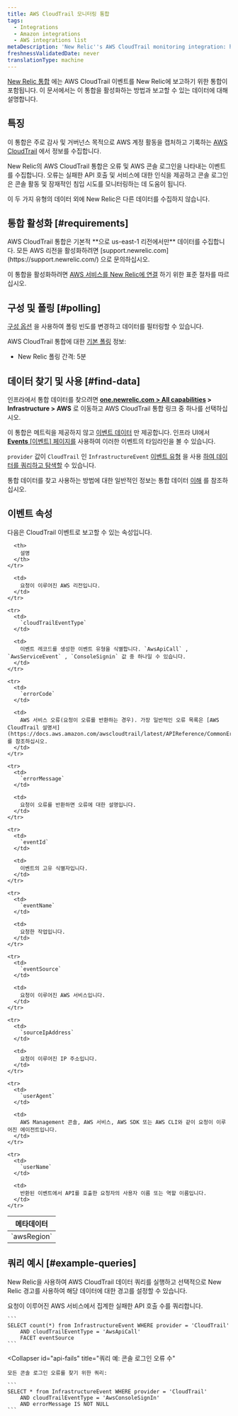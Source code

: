 ```yaml
---
title: AWS CloudTrail 모니터링 통합
tags:
  - Integrations
  - Amazon integrations
  - AWS integrations list
metaDescription: 'New Relic''s AWS CloudTrail monitoring integration: how to enable it, and what data it reports.'
freshnessValidatedDate: never
translationType: machine
---
```


[New Relic 통합](/docs/infrastructure/integrations-getting-started/getting-started/introduction-infrastructure-integrations) 에는 AWS CloudTrail 이벤트를 New Relic에 보고하기 위한 통합이 포함됩니다. 이 문서에서는 이 통합을 활성화하는 방법과 보고할 수 있는 데이터에 대해 설명합니다.

## 특징

이 통합은 주로 감사 및 거버넌스 목적으로 AWS 계정 활동을 캡처하고 기록하는 [AWS CloudTrail](https://aws.amazon.com/documentation/cloudtrail/) 에서 정보를 수집합니다.

New Relic의 AWS CloudTrail 통합은 오류 및 AWS 콘솔 로그인을 나타내는 이벤트를 수집합니다. 오류는 실패한 API 호출 및 서비스에 대한 인식을 제공하고 콘솔 로그인은 콘솔 활동 및 잠재적인 침입 시도를 모니터링하는 데 도움이 됩니다.

이 두 가지 유형의 데이터 외에 New Relic은 다른 데이터를 수집하지 않습니다.

## 통합 활성화 [#requirements]

<Callout variant="important">
  AWS CloudTrail 통합은 기본적 **으로 us-east-1 리전에서만** 데이터를 수집합니다. 모든 AWS 리전을 활성화하려면 [support.newrelic.com](https://support.newrelic.com/) 으로 문의하십시오.
</Callout>

이 통합을 활성화하려면 [AWS 서비스를 New Relic에 연결](/docs/infrastructure/amazon-integrations/get-started/connect-aws-new-relic-infrastructure-monitoring/) 하기 위한 표준 절차를 따르십시오.

## 구성 및 폴링 [#polling]

[구성 옵션](/docs/integrations/new-relic-integrations/getting-started/configure-polling-frequency-data-collection-cloud-integrations) 을 사용하여 폴링 빈도를 변경하고 데이터를 필터링할 수 있습니다.

AWS CloudTrail 통합에 대한 [기본 폴링](/docs/infrastructure/amazon-integrations/aws-integrations-list/aws-polling-intervals-infrastructure-integrations) 정보:

* New Relic 폴링 간격: 5분

## 데이터 찾기 및 사용 [#find-data]

인프라에서 통합 데이터를 찾으려면 **[one.newrelic.com > All capabilities](https://one.newrelic.com/all-capabilities) > Infrastructure > AWS** 로 이동하고 AWS CloudTrail 통합 링크 중 하나를 선택하십시오.

이 통합은 메트릭을 제공하지 않고 [이벤트 데이터](/docs/telemetry-data-platform/understand-data/new-relic-data-types/#events-new-relic) 만 제공합니다. 인프라 UI에서 [**Events** \[이벤트\] 페이지를](/docs/infrastructure/new-relic-infrastructure/infrastructure-ui-pages/infrastructure-events-page-live-feed-every-config-change) 사용하여 이러한 이벤트의 타임라인을 볼 수 있습니다.

`provider` 값이 `CloudTrail` 인 `InfrastructureEvent` [이벤트 유형](/docs/data-apis/understand-data/new-relic-data-types/#event-data) 을 사용 [하여 데이터를 쿼리하고 탐색할](/docs/using-new-relic/data/understand-data/query-new-relic-data) 수 있습니다.

통합 데이터를 찾고 사용하는 방법에 대한 일반적인 정보는 통합 데이터 [이해](/docs/infrastructure/integrations/find-use-infrastructure-integration-data) 를 참조하십시오.

## 이벤트 속성

다음은 CloudTrail 이벤트로 보고할 수 있는 속성입니다.

<table>
  <thead>
    <tr>
      <th>
        메타데이터
      </th>

      <th>
        설명
      </th>
    </tr>
  </thead>

  <tbody>
    <tr>
      <td>
        `awsRegion`
      </td>

      <td>
        요청이 이루어진 AWS 리전입니다.
      </td>
    </tr>

    <tr>
      <td>
        `cloudTrailEventType`
      </td>

      <td>
        이벤트 레코드를 생성한 이벤트 유형을 식별합니다. `AwsApiCall` , `AwsServiceEvent` , `ConsoleSignin` 값 중 하나일 수 있습니다.
      </td>
    </tr>

    <tr>
      <td>
        `errorCode`
      </td>

      <td>
        AWS 서비스 오류(요청이 오류를 반환하는 경우). 가장 일반적인 오류 목록은 [AWS CloudTrail 설명서](https://docs.aws.amazon.com/awscloudtrail/latest/APIReference/CommonErrors.html) 를 참조하십시오.
      </td>
    </tr>

    <tr>
      <td>
        `errorMessage`
      </td>

      <td>
        요청이 오류를 반환하면 오류에 대한 설명입니다.
      </td>
    </tr>

    <tr>
      <td>
        `eventId`
      </td>

      <td>
        이벤트의 고유 식별자입니다.
      </td>
    </tr>

    <tr>
      <td>
        `eventName`
      </td>

      <td>
        요청한 작업입니다.
      </td>
    </tr>

    <tr>
      <td>
        `eventSource`
      </td>

      <td>
        요청이 이루어진 AWS 서비스입니다.
      </td>
    </tr>

    <tr>
      <td>
        `sourceIpAddress`
      </td>

      <td>
        요청이 이루어진 IP 주소입니다.
      </td>
    </tr>

    <tr>
      <td>
        `userAgent`
      </td>

      <td>
        AWS Management 콘솔, AWS 서비스, AWS SDK 또는 AWS CLI와 같이 요청이 이루어진 에이전트입니다.
      </td>
    </tr>

    <tr>
      <td>
        `userName`
      </td>

      <td>
        반환된 이벤트에서 API를 호출한 요청자의 사용자 이름 또는 역할 이름입니다.
      </td>
    </tr>
  </tbody>
</table>

## 쿼리 예시 [#example-queries]

New Relic을 사용하여 AWS CloudTrail 데이터 쿼리를 실행하고 선택적으로 New Relic 경고를 사용하여 해당 데이터에 대한 경고를 설정할 수 있습니다.

<CollapserGroup>
  <Collapser
    id="api-fails"
    title="쿼리 예: 실패한 API 호출 수"
  >
    요청이 이루어진 AWS 서비스에서 집계한 실패한 API 호출 수를 쿼리합니다.

    ```
    SELECT count(*) from InfrastructureEvent WHERE provider = 'CloudTrail' 
        AND cloudTrailEventType = 'AwsApiCall' 
        FACET eventSource
    ```
  </Collapser>

  <Collapser
    id="api-fails"
    title="쿼리 예: 콘솔 로그인 오류 수"
  >
    모든 콘솔 로그인 오류를 찾기 위한 쿼리:

    ```
    SELECT * from InfrastructureEvent WHERE provider = 'CloudTrail' 
        AND cloudTrailEventType = 'AwsConsoleSignIn' 
        AND errorMessage IS NOT NULL
    ```
  </Collapser>
</CollapserGroup>